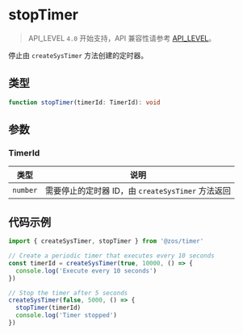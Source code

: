 # stopTimer

> API_LEVEL `4.0` 开始支持，API 兼容性请参考 [API_LEVEL](../../../../guides/framework/device/compatibility.md)。

停止由 `createSysTimer` 方法创建的定时器。

## 类型

```ts
function stopTimer(timerId: TimerId): void
```

## 参数

### TimerId

| 类型                | 说明                                              |
| ------------------- | ------------------------------------------------- |
| <code>number</code> | 需要停止的定时器 ID，由 `createSysTimer` 方法返回 |

## 代码示例

```js
import { createSysTimer, stopTimer } from '@zos/timer'

// Create a periodic timer that executes every 10 seconds
const timerId = createSysTimer(true, 10000, () => {
  console.log('Execute every 10 seconds')
})

// Stop the timer after 5 seconds
createSysTimer(false, 5000, () => {
  stopTimer(timerId)
  console.log('Timer stopped')
})
```
